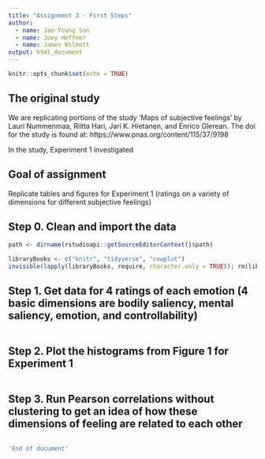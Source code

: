```yaml
---
title: "Assignment 3 - First Steps"
author:
  - name: Jae-Young Son
  - name: Joey Heffner
  - name: James Wilmott
output: html_document
---
```


```r
knitr::opts_chunk$set(echo = TRUE)
```

## The original study

We are replicating portions of the study 'Maps of subjective feelings' by Lauri Nummenmaa, Riitta Hari, Jari K. Hietanen, and Enrico Glerean. The doi for the study is found at: https://www.pnas.org/content/115/37/9198 

In the study, Experiment 1 investigated 


## Goal of assignment

Replicate tables and figures for Experiment 1 (ratings on a variety of dimensions for different subjective feelings)


## Step 0. Clean and import the data

```r

path <- dirname(rstudioapi::getSourceEditorContext()$path)

libraryBooks <- c("knitr", "tidyverse", "cowplot")
invisible(lapply(libraryBooks, require, character.only = TRUE)); rm(libraryBooks)

```



## Step 1. Get data for 4 ratings of each emotion (4 basic dimensions are bodily saliency, mental saliency, emotion, and controllability) 

```r

```



## Step 2. Plot the histograms from Figure 1 for Experiment 1


```r

```



## Step 3. Run Pearson correlations without clustering to get an idea of how these dimensions of feeling are related to each other

```r

```



```r
'End of document'
```

